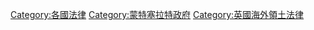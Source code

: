 [[Category:各國法律|Category:各國法律]]
[[Category:蒙特塞拉特政府|Category:蒙特塞拉特政府]]
[[Category:英國海外領土法律|Category:英國海外領土法律]]